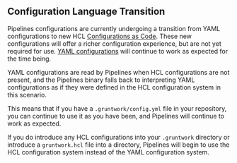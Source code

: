 ## Configuration Language Transition

Pipelines configurations are currently undergoing a transition from YAML configurations to new HCL [Configurations as Code](/2.0/reference/pipelines/configurations-as-code/index.md). These new configurations will offer a richer configuration experience, but are not yet required for use. [YAML configurations](/2.0/reference/pipelines/configurations.md) will continue to work as expected for the time being.

YAML configurations are read by Pipelines when HCL configurations are not present, and the Pipelines binary falls back to interpreting YAML configurations as if they were defined in the HCL configuration system in this scenario.

This means that if you have a `.gruntwork/config.yml` file in your repository, you can continue to use it as you have been, and Pipelines will continue to work as expected.

If you do introduce any HCL configurations into your `.gruntwork` directory or introduce a `gruntwork.hcl` file into a directory, Pipelines will begin to use the HCL configuration system instead of the YAML configuration system.
